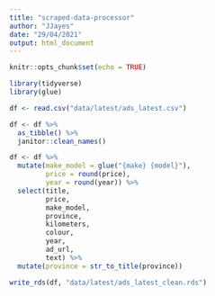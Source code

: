 ```yaml
---
title: "scraped-data-processor"
author: "JJayes"
date: "29/04/2021"
output: html_document
---
```


```r
knitr::opts_chunk$set(echo = TRUE)

library(tidyverse)
library(glue)

```

```r

df <- read.csv("data/latest/ads_latest.csv")

df <- df %>% 
  as_tibble() %>% 
  janitor::clean_names()

df <- df %>% 
  mutate(make_model = glue("{make} {model}"),
         price = round(price),
         year = round(year)) %>% 
  select(title,
         price,
         make_model,
         province,
         kilometers,
         colour,
         year,
         ad_url,
         text) %>% 
  mutate(province = str_to_title(province))

write_rds(df, "data/latest/ads_latest_clean.rds")

```

